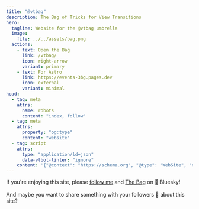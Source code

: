 ```yaml
---
title: "@vtbag"
description: The Bag of Tricks for View Transitions
hero:
  tagline: Website for the @vtbag umbrella
  image:
    file: ../../assets/bag.png
  actions:
    - text: Open the Bag
      link: /vtbag/
      icon: right-arrow
      variant: primary
    - text: For Astro
      link: https://events-3bg.pages.dev
      icon: external
      variant: minimal
head:
  - tag: meta
    attrs:
      name: robots
      content: "index, follow"
  - tag: meta
    attrs:
      property: "og:type"
      content: "website"
  - tag: script
    attrs:
      type: "application/ld+json"
      data-vtbot-linter: "ignore"
    content: '{"@context": "https://schema.org", "@type": "WebSite", "name": "@vtbag", "url": "https://vtbag.dev/"}'
---
```



<style>{`
  .hero h1 {
    text-align: left;
    font-size: var(--sl-text-h1);
    width: 8.25em;
  }

  .right-sidebar-panel {
    display: none;
  }
  .smallCTA {
    font-size: 1.2rem;
  }
`}</style>

<p class="smallCTA">If you're enjoying this site, please <a target="_blank" href="https://bsky.app/profile/martr.app">follow me</a> and <a target="_blank" href="https://bsky.app/profile/vtbag.dev">The Bag</a> on <span>🦋</span>  Bluesky! <br /><br />And maybe you want to <Bsky text="Just checked out the vtbag.dev site of @vtbag.dev and want to share ...">share something with your followers</Bsky> <span>🦋</span> about this site?</p>

<style>{`
  p {
    max-width: 66%;
    margin-inline: auto;
  }
  p span {
    view-transition-name: butterfly2;
  }
  p span:first-of-type {
    view-transition-name: butterfly1;
  }
  ::view-transition-new(butterfly1) {
    animation: 1s both ease-out butterfly1;
  }
  ::view-transition-new(butterfly2) {
    animation: 1s both ease-in butterfly2;
  }
  @keyframes butterfly1 {
    from {
      transform: translateX(100vw)
    }
  }
  @keyframes butterfly2 {
    from {
      transform: translateX(-100vw)
    }
  }
`}</style>
